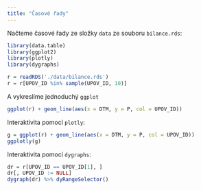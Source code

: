 ```yaml
---
title: "Časové řady"
---
```


Načteme časové řady ze složky `data` ze souboru `bilance.rds`:

```r
library(data.table)
library(ggplot2)
library(plotly)
library(dygraphs)

r = readRDS('./data/bilance.rds')
r = r[UPOV_ID %in% sample(UPOV_ID, 10)]
```


A vykreslíme jednoduchý `ggplot`

```r
ggplot(r) + geom_line(aes(x = DTM, y = P, col = UPOV_ID))
```

Interaktivita pomocí `plotly`:

```r
g = ggplot(r) + geom_line(aes(x = DTM, y = P, col = UPOV_ID))
ggplotly(g)
```

Interaktivita pomocí `dygraphs`:

```r
dr = r[UPOV_ID == UPOV_ID[1], ]
dr[, UPOV_ID := NULL]
dygraph(dr) %>% dyRangeSelector() 
```


